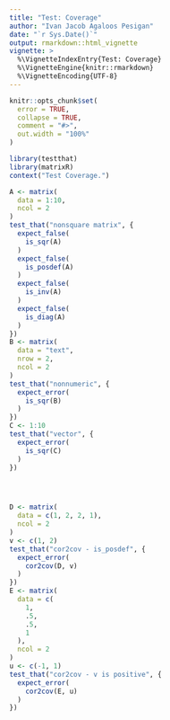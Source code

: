```yaml
---
title: "Test: Coverage"
author: "Ivan Jacob Agaloos Pesigan"
date: "`r Sys.Date()`"
output: rmarkdown::html_vignette
vignette: >
  %\VignetteIndexEntry{Test: Coverage}
  %\VignetteEngine{knitr::rmarkdown}
  %\VignetteEncoding{UTF-8}
---
```



```r
knitr::opts_chunk$set(
  error = TRUE,
  collapse = TRUE,
  comment = "#>",
  out.width = "100%"
)
```



```r
library(testthat)
library(matrixR)
context("Test Coverage.")
```



```r
A <- matrix(
  data = 1:10,
  ncol = 2
)
test_that("nonsquare matrix", {
  expect_false(
    is_sqr(A)
  )
  expect_false(
    is_posdef(A)
  )
  expect_false(
    is_inv(A)
  )
  expect_false(
    is_diag(A)
  )
})
B <- matrix(
  data = "text",
  nrow = 2,
  ncol = 2
)
test_that("nonnumeric", {
  expect_error(
    is_sqr(B)
  )
})
C <- 1:10
test_that("vector", {
  expect_error(
    is_sqr(C)
  )
})




D <- matrix(
  data = c(1, 2, 2, 1),
  ncol = 2
)
v <- c(1, 2)
test_that("cor2cov - is_posdef", {
  expect_error(
    cor2cov(D, v)
  )
})
E <- matrix(
  data = c(
    1,
    .5,
    .5,
    1
  ),
  ncol = 2
)
u <- c(-1, 1)
test_that("cor2cov - v is positive", {
  expect_error(
    cor2cov(E, u)
  )
})
```

